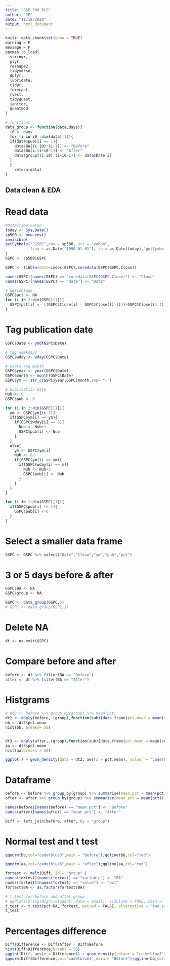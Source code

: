 ```yaml
---
title: "S&P 500_BLS"
author: "JP"
date: "11/18/2020"
output: html_document
---
```


```r
knitr::opts_chunk$set(echo = TRUE)
warning = F
message = F
pacman::p_load(
  stringr,
  plyr,
  reshape2,
  tidyverse,
  dplyr,
  lubridate,
  tidyr,
  forecast,
  rvest,
  tidyquant,
  janitor,
  quantmod
)
```

```r
# functions
data_group <- function(data,days){
  i0 <- days
  for (i in i0 :dim(data)[1]){
  if(data$pub[i] == 1){
    data$BA[(i-i0):(i-1)] <- "Before"
    data$BA[i:(i+i0-1)] <- "After"
    data$group[(i-i0):(i+i0-1)] <- data$Date[i]
  }
  }
    return(data)
}

```

## Data clean & EDA

# Read data

```r
#Dataframe setup
today <- Sys.Date()
sp500 <- new.env()
invisible(
getSymbols("^GSPC",env = sp500, src = "yahoo",
           from = as.Date("1990-01-01"), to = as.Date(today),"getSymbols.warning4.0"=FALSE)
)
GSPC <- sp500$GSPC

GSPC <- tibble(date=index(GSPC),coredata(GSPC$GSPC.Close))

names(GSPC)[names(GSPC) == "coredata(GSPC$GSPC.Close)"] <- "Close"
names(GSPC)[names(GSPC) == "date"] <- "Date"

# percentage
GSPC$pct <- NA
for (i in 2:dim(GSPC)[1]){
  GSPC$pct[i] <- ((GSPC$Close[i] - GSPC$Close[(i-1)])/GSPC$Close[(i-1)])*100
}
```

# Tag publication date
```r
GSPC$Date <- ymd(GSPC$Date)

# tag weekdays
GSPC$wday <- wday(GSPC$Date)

# years and month
GSPC$year <- year(GSPC$Date)
GSPC$month <- month(GSPC$Date)
GSPC$ym <- str_c(GSPC$year,GSPC$month,sep= "-")

# publication date
Nub <- 0
GSPC$pub <- 0

for (i in 2:dim(GSPC)[1]){
  ym <- GSPC$ym[(i-1)]
  if(GSPC$ym[i] == ym){
    if(GSPC$wday[i] == 6){
      Nub <- Nub+1
      GSPC$pub[i] <- Nub
    }
  }
  else{
    ym <- GSPC$ym[i]
    Nub <- 0
    if(GSPC$ym[i] == ym){
      if(GSPC$wday[i] == 6){
        Nub <- Nub+1
        GSPC$pub[i] <- Nub
      }
    }
  }
}

for (i in 1:dim(GSPC)[1]){
  if(GSPC$pub[i] != 1){
    GSPC$pub[i] <-0
  }
}

```

# Select a smaller data frame
```r
GSPC <- GSPC %>% select("Date","Close","ym","pub","pct")
```

# 3 or 5 days before & after
```r
GSPC$BA <- NA
GSPC$group <- NA

GSPC <- data_group(GSPC,5)
# GSPC <- data_group(GSPC,3)
```

# Delete NA
```r
dt <- na.omit(GSPC)
```

# Compare before and after
```r
before <- dt %>% filter(BA == "Before")
after <- dt %>% filter(BA == "After")
```

# Histgrams
```r
# dt2 <- before %>% group_by(group) %>% mean(pct)
dt2 <- ddply(before,.(group),function(sub){data.frame(pct.mean = mean(sub$pct))})
bb <- dt2$pct.mean
hist(bb, breaks= 50)


dt3 <- ddply(after,.(group),function(sub){data.frame(pct.mean = mean(sub$pct))})
aa <- dt3$pct.mean
hist(aa,breaks = 50)

ggplot() + geom_density(data = dt2, aes(x = pct.mean), colour = "cadetblue3") + geom_density(data = dt3, aes(x = pct.mean), colour = "red")
```
# Dataframe
```r
before <- before %>% group_by(group) %>% summarise(mean_pct = mean(pct))
after <- after %>% group_by(group) %>% summarise(mean_pct = mean(pct))

names(before)[names(before) == "mean_pct"] <- "Before"
names(after)[names(after) == "mean_pct"] <- "After"

Diff <- left_join(before, after, by = "group")

```

# Normal test and t test
```r
qqnorm(bb,col="cadetblue3",main = "Before");qqline(bb,col="red")

qqnorm(aa,col="cadetblue3",main = "after");qqline(aa,col="red")

fortest <- melt(Diff, id = "group" )
names(fortest)[names(fortest) == "variable"] <- "BA"
names(fortest)[names(fortest) == "value"] <- "pct"
fortest$BA <- as.factor(fortest$BA)

# t_test for before and after group
# qqPlot(lm(log(High)~Student, data = email), simulate = TRUE, main = 'QQ Plot', labels = FALSE)
t_test <- t.test(pct~BA, fortest, paired = FALSE, alternative = 'two.sided')
t_test

```


# Percentages difference
```r
Diff$Difference <- Diff$After - Diff$Before
hist(Diff$Difference,breaks = 50)
ggplot(Diff, aes(x = Difference)) + geom_density(colour = "cadetblue3")
qqnorm(Diff$Difference,col="cadetblue3",main = "Before");qqline(bb,col="red")
```
